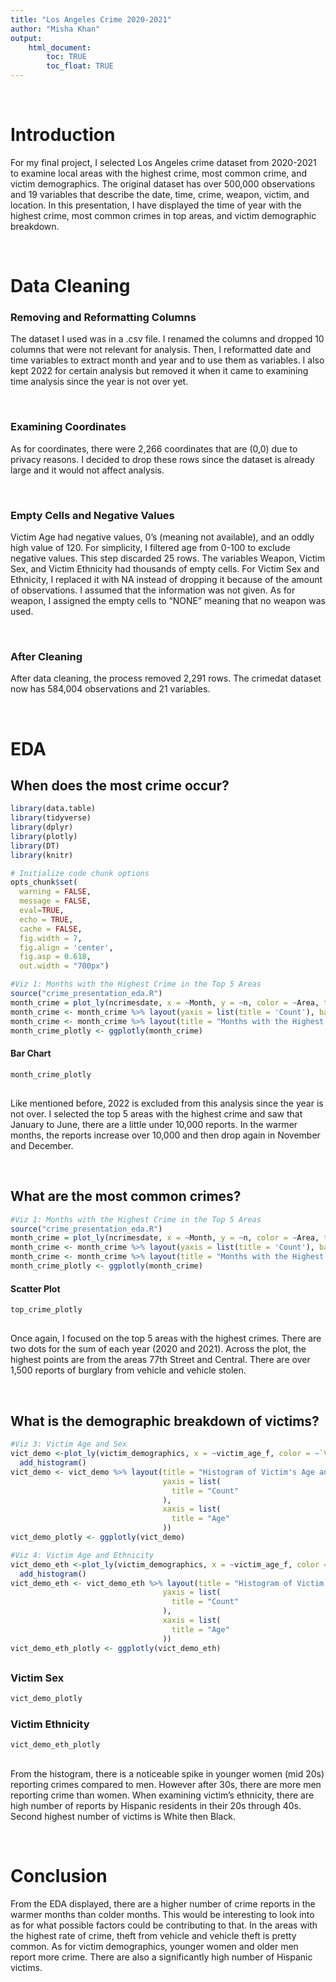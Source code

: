```yaml
---
title: "Los Angeles Crime 2020-2021"
author: "Misha Khan"
output: 
    html_document:
        toc: TRUE
        toc_float: TRUE
---
```


<br>

# **Introduction**
For my final project, I selected Los Angeles crime dataset from 2020-2021 to examine local areas with the highest crime,  most common crime, and victim demographics. The original dataset has over 500,000 observations and 19 variables that describe the date, time, crime, weapon, victim, and location. In this presentation, I have displayed the time of year with the highest crime, most common crimes in top areas, and victim demographic breakdown.

<br>

# **Data Cleaning**
### Removing and Reformatting Columns
The dataset I used was in a .csv file. I renamed the columns and dropped 10 columns that were not relevant for analysis. Then, I reformatted date and time variables to extract month and year and to use them as variables. I also kept 2022 for certain analysis but removed it when it came to examining time analysis since the year is not over yet.

<br>

### Examining Coordinates
As for coordinates, there were 2,266 coordinates that are (0,0) due to privacy reasons. I decided to drop these rows since the dataset is already large and it would not affect analysis.

<br>

### Empty Cells and Negative Values
Victim Age had negative values, 0's (meaning not available), and an oddly high value of 120. For simplicity, I filtered age from 0-100 to exclude negative values. This step discarded 25 rows.
The variables Weapon, Victim Sex, and Victim Ethnicity had thousands of empty cells. For Victim Sex and Ethnicity, I replaced it with NA instead of dropping it because of the amount of observations. I assumed that the information was not given. As for weapon, I assigned the empty cells to "NONE" meaning that no weapon was used.

<br>

### After Cleaning
After data cleaning, the process removed 2,291 rows. The crimedat dataset now has 584,004 observations and 21 variables.

<br>

# **EDA**
## When does the most crime occur?
```r
library(data.table)
library(tidyverse)
library(dplyr)
library(plotly)
library(DT)
library(knitr)

# Initialize code chunk options
opts_chunk$set(
  warning = FALSE,
  message = FALSE,
  eval=TRUE,
  echo = TRUE,
  cache = FALSE,
  fig.width = 7, 
  fig.align = 'center',
  fig.asp = 0.618,
  out.width = "700px")

```

```r
#Viz 1: Months with the Highest Crime in the Top 5 Areas
source("crime_presentation_eda.R")
month_crime = plot_ly(ncrimesdate, x = ~Month, y = ~n, color = ~Area, type = "bar")
month_crime <- month_crime %>% layout(yaxis = list(title = 'Count'), barmode = 'stack')
month_crime <- month_crime %>% layout(title = "Months with the Highest Crime in the Top 5 Areas")
month_crime_plotly <- ggplotly(month_crime)
```

#### Bar Chart {.tabset}

```r
month_crime_plotly 
``` 
## {-}
Like mentioned before, 2022 is excluded from this analysis since the year is not over. I selected the top 5 areas with the highest crime and saw that January to June, there are a little under 10,000 reports. In the warmer months, the reports increase over 10,000 and then drop again in November and December.

<br>

## What are the most common crimes?
```r
#Viz 1: Months with the Highest Crime in the Top 5 Areas
source("crime_presentation_eda.R")
month_crime = plot_ly(ncrimesdate, x = ~Month, y = ~n, color = ~Area, type = "bar")
month_crime <- month_crime %>% layout(yaxis = list(title = 'Count'), barmode = 'stack')
month_crime <- month_crime %>% layout(title = "Months with the Highest Crime in the Top 5 Areas")
month_crime_plotly <- ggplotly(month_crime)
```

#### Scatter Plot {.tabset}

```r
top_crime_plotly 
``` 
## {-}
Once again, I focused on the top 5 areas with the highest crimes. There are two dots for the sum of each year (2020 and 2021). Across the plot, the highest points are from the areas 77th Street and Central. There are over 1,500 reports of burglary from vehicle and vehicle stolen.

<br>

## What is the demographic breakdown of victims?
```r
#Viz 3: Victim Age and Sex
vict_demo <-plot_ly(victim_demographics, x = ~victim_age_f, color = ~`Victim Sex`) %>%
  add_histogram()
vict_demo <- vict_demo %>% layout(title = "Histogram of Victim's Age and Gender",
                                  yaxis = list(
                                    title = "Count"
                                  ),
                                  xaxis = list(
                                    title = "Age"
                                  ))
vict_demo_plotly <- ggplotly(vict_demo)
```

```r
#Viz 4: Victim Age and Ethnicity
vict_demo_eth <-plot_ly(victim_demographics, x = ~victim_age_f, color = ~`Victim Ethnicity`) %>%
  add_histogram()
vict_demo_eth <- vict_demo_eth %>% layout(title = "Histogram of Victim's Age and Ethnicity",
                                  yaxis = list(
                                    title = "Count"
                                  ),
                                  xaxis = list(
                                    title = "Age"
                                  ))
vict_demo_eth_plotly <- ggplotly(vict_demo_eth)
```

## {.tabset}

### Victim Sex

```r
vict_demo_plotly
```  

### Victim Ethnicity

```r
vict_demo_eth_plotly 
```

## {-}

From the histogram, there is a noticeable spike in younger women (mid 20s) reporting crimes compared to men. However after 30s, there are more men reporting crime than women. 
When examining victim's ethnicity, there are high number of reports by Hispanic residents in their 20s through 40s. Second highest number of victims is White then Black.

<br>

# **Conclusion**
From the EDA displayed, there are a higher number of crime reports in the warmer months than colder months. This would be interesting to look into as for what possible factors could be contributing to that.
In the areas with the highest rate of crime, theft from vehicle and vehicle theft is pretty common. 
As for victim demographics, younger women and older men report more crime. There are also a significantly high number of Hispanic victims. 

<br>
